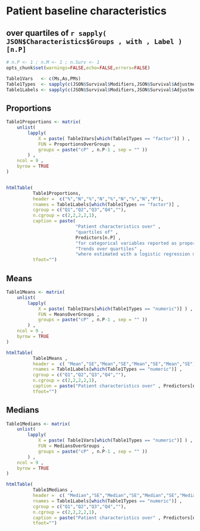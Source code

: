

# Patient baseline characteristics
## over quartiles of `r sapply( JSON$Characteristics$Groups , with , Label )[n.P]`


```r
# n.P <- 1 ; n.M <- 1 ; n.Surv <- 1
opts_chunk$set(warnings=FALSE,echo=FALSE,errors=FALSE)

Table1Vars   <- c(Ms,As,PMs)
Table1Types  <- sapply(c(JSON$Survival$Modifiers,JSON$Survival$Adjustments,JSON$Characteristics$Measures) , with , Type )
Table1Labels <- sapply(c(JSON$Survival$Modifiers,JSON$Survival$Adjustments,JSON$Characteristics$Measures) , with , Label )


``` 



## Proportions

```r

Table1Proportions <- matrix(
    unlist(
        lapply(
            X = paste( Table1Vars[which(Table1Types == "factor")] ) ,
            FUN = ProportionsOverGroups ,
            groups = paste("cP" , n.P-1 , sep = "" ))
        ) ,
    ncol = 9 ,
    byrow = TRUE
)


htmlTable(
          Table1Proportions,
          header =  c("%","N","%","N","%","N","%","N","P"),
          rnames = Table1Labels[which(Table1Types == "factor")] ,
          cgroup = c("Q1","Q2","Q3","Q4",""),
          n.cgroup = c(2,2,2,2,1), 
          caption = paste(
                          "Patient characteristics over" ,
                          "quartiles of" ,
                          Predictors[n.P] ,
                          "for categorical variables reported as proportions (counts)." ,
                          "Trends over quartiles" ,
                          "where estimated with a logistic regression model.") ,
          tfoot="")

``` 
    

    

## Means    

```r

Table1Means <- matrix(
    unlist(
        lapply(
            X = paste( Table1Vars[which(Table1Types == "numeric")] ) ,
            FUN = MeansOverGroups ,
            groups = paste("cP" , n.P-1 , sep = "" ))
        ) ,
    ncol = 9 ,
    byrow = TRUE
)

htmlTable(
          Table1Means ,
          header =  c( "Mean","SE","Mean","SE","Mean","SE","Mean","SE","P" ),
          rnames = Table1Labels[which(Table1Types == "numeric")] ,
          cgroup = c("Q1","Q2","Q3","Q4",""),
          n.cgroup = c(2,2,2,2,1), 
          caption = paste("Patient characteristics over" , Predictors[n.P] , "quartiles for continuous variables reported as mean (standard error). Standard errors and p for trend over quartiles were estimated with general linear models.") ,
          tfoot="")


```
    

## Medians

```r

Table1Medians <- matrix(
    unlist(
        lapply(
            X = paste( Table1Vars[which(Table1Types == "numeric")] ) ,
            FUN = MediansOverGroups ,
            groups = paste("cP" , n.P-1 , sep = "" ))
        ) ,
    ncol = 9 ,
    byrow = TRUE
)

htmlTable(
          Table1Medians ,
          header =  c( "Median","SE","Median","SE","Median","SE","Median","SE","P" ),
          rnames = Table1Labels[which(Table1Types == "numeric")] ,
          cgroup = c("Q1","Q2","Q3","Q4",""),
          n.cgroup = c(2,2,2,2,1), 
          caption = paste("Patient characteristics over" , Predictors[n.P] , "quartiles for continuous variables reported as median (standard error). Standard errors and p for trend over quartiles were estimated with median regression models.") ,
          tfoot="")

``` 
